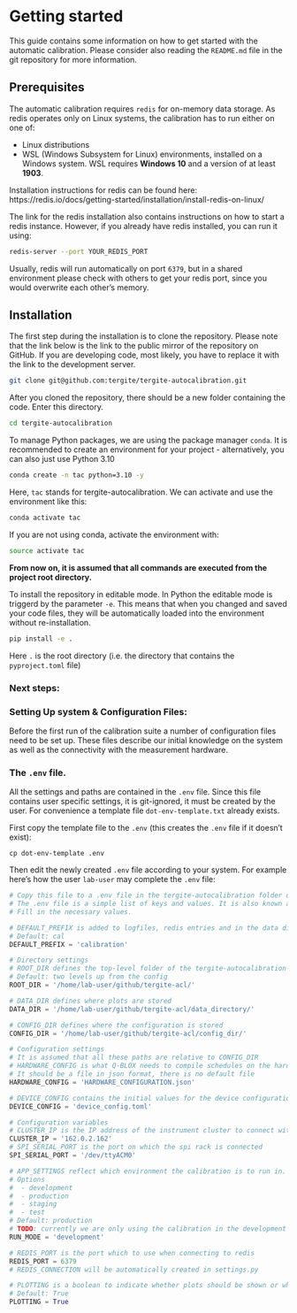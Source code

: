 # Getting started

This guide contains some information on how to get started with the automatic calibration.
Please consider also reading the `README.md` file in the git repository for more information.

## Prerequisites

The automatic calibration requires `redis` for on-memory data storage.
As redis operates only on Linux systems, the calibration has to run either on one of:

- Linux distributions
- WSL (Windows Subsystem for Linux) environments, installed on a Windows system.
  WSL requires **Windows 10** and a version of at least **1903**.

Installation instructions for redis can be found
here: https://redis.io/docs/getting-started/installation/install-redis-on-linux/

The link for the redis installation also contains instructions on how to start a redis instance.
However, if you already have redis installed, you can run it using:

```bash
redis-server --port YOUR_REDIS_PORT
```

Usually, redis will run automatically on port `6379`, but in a shared environment please check with others to get your
redis port, since you would overwrite each other's memory.

## Installation

The first step during the installation is to clone the repository.
Please note that the link below is the link to the public mirror of the repository on GitHub.
If you are developing code, most likely, you have to replace it with the link to the development server.

```bash
git clone git@github.com:tergite/tergite-autocalibration.git
```

After you cloned the repository, there should be a new folder containing the code.
Enter this directory.

```bash
cd tergite-autocalibration
```

To manage Python packages, we are using the package manager `conda`.
It is recommended to create an environment for your project - alternatively, you can also just use Python 3.10

```bash
conda create -n tac python=3.10 -y
```

Here, `tac` stands for tergite-autocalibration.
We can activate and use the environment like this:

```bash
conda activate tac
```

If you are not using conda, activate the environment with:

```bash
source activate tac
```

**From now on, it is assumed that all commands are executed from the project root directory.**

To install the repository in editable mode.
In Python the editable mode is triggerd by the parameter `-e`.
This means that when you changed and saved your code files, they will be automatically loaded into the environment
without re-installation.

```bash
pip install -e .
```

Here `.` is the root directory (i.e. the directory that contains the `pyproject.toml` file)

### Next steps:

### Setting Up system & Configuration Files:

Before the first run of the calibration suite a number of configuration files need to be set up.
These files describe our initial knowledge on the system as well as the connectivity with the measurement hardware.

### The `.env` file.

All the settings and paths are contained in the `.env` file. Since this file contains user specific settings, it is
git-ignored, it must be created by the user. For convenience a template file `dot-env-template.txt` already exists.

First copy the template file to the `.env` (this creates the `.env` file if it doesn't exist):

```cp dot-env-template .env```

Then edit the newly created `.env` file according to your system. For example here's how the user
`lab-user` may complete the `.env` file:

```python
# Copy this file to a .env file in the tergite-autocalibration folder on the root level.
# The .env file is a simple list of keys and values. It is also known as the INI file on MS Windows.
# Fill in the necessary values.

# DEFAULT_PREFIX is added to logfiles, redis entries and in the data directory
# Default: cal
DEFAULT_PREFIX = 'calibration'

# Directory settings
# ROOT_DIR defines the top-level folder of the tergite-autocalibration-lite folder
# Default: two levels up from the config
ROOT_DIR = '/home/lab-user/github/tergite-acl/'

# DATA_DIR defines where plots are stored
DATA_DIR = '/home/lab-user/github/tergite-acl/data_directory/'

# CONFIG_DIR defines where the configuration is stored
CONFIG_DIR = '/home/lab-user/github/tergite-acl/config_dir/'

# Configuration settings
# It is assumed that all these paths are relative to CONFIG_DIR
# HARDWARE_CONFIG is what Q-BLOX needs to compile schedules on the hardware
# It should be a file in json format, there is no default file
HARDWARE_CONFIG = 'HARDWARE_CONFIGURATION.json'

# DEVICE_CONFIG contains the initial values for the device configuration
DEVICE_CONFIG = 'device_config.toml'

# Configuration variables
# CLUSTER_IP is the IP address of the instrument cluster to connect with
CLUSTER_IP = '162.0.2.162'
# SPI_SERIAL_PORT is the port on which the spi rack is connected
SPI_SERIAL_PORT = '/dev/ttyACM0'

# APP_SETTINGS reflect which environment the calibration is to run in.
# Options
#  - development
#  - production
#  - staging
#  - test
# Default: production
# TODO: currently we are only using the calibration in the development mode
RUN_MODE = 'development'

# REDIS_PORT is the port which to use when connecting to redis
REDIS_PORT = 6379
# REDIS_CONNECTION will be automatically created in settings.py

# PLOTTING is a boolean to indicate whether plots should be shown or whether plots should be silent in the background
# Default: True
PLOTTING = True
```
